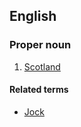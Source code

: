 ==English==

===Proper noun===
{{en-proper noun}}

# {{context|pejorative}} [[Scotland]]

====Related terms====
* [[Jock]]